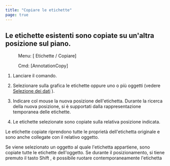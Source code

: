 ```yaml
---
title: "Copiare le etichette"
page: true
---
```

## Le etichette esistenti sono copiate su un&#39;altra posizione sul piano.
 <Menu> Menu: [ Etichette / Copiare] </Menu> 
 <Menu> Cmd: [AnnotationCopy] </Menu> 


1. Lanciare il comando.

2. Selezionare sulla grafica le etichette oppure uno o pi&#249; oggetti (vedere 
[Selezione dei dati](../grafik/selektionvondaten)
).

3. Indicare col mouse la nuova posizione dell&#39;etichetta. Durante la ricerca della nuova posizione, si &#232; supportati dalla rappresentazione temporanea delle etichette.

4. Le etichette selezionate sono copiate sulla relativa posizione indicata.




Le etichette copiate riprendono tutte le propriet&#224; dell&#39;etichetta originale e sono anche collegate con il relativo oggetto.

<Success>
Se viene selezionato un oggetto al quale l&#39;etichetta appartiene, sono copiate tutte le etichette dell&#39;oggetto.
</Success>

<Success>
Se durante il posizionamento, si tiene premuto il tasto  <Border>Shift</Border> , &#232; possibile ruotare contemporaneamente l&#39;etichetta
</Success>
